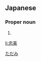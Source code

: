 ==Japanese==
{{ja-kanjitab|忠|美}}

===Proper noun===
{{ja-pos|proper|ただみ}}

# {{given name|male|lang=ja}}

[[Category:Japanese male given names|ただみ]]

[[li:忠美]]